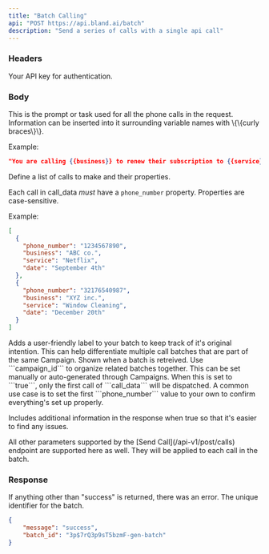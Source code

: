 ```yaml
---
title: "Batch Calling"
api: "POST https://api.bland.ai/batch"
description: "Send a series of calls with a single api call"
---
```


### Headers

<ParamField header="authorization" type="string" required>
  Your API key for authentication.
</ParamField>

### Body

<ParamField body="base_prompt" type="string" required>
  This is the prompt or task used for all the phone calls in the request. Information can be inserted into it surrounding variable names with \{\{curly braces\}\}.

  Example: 
  ```json
  "You are calling {{business}} to renew their subscription to {{service}} before it expires on {{date}}."
  ```
</ParamField>

<ParamField body="call_data" type="array" required>
  Define a list of calls to make and their properties. 
  
  Each call in call_data *must* have a `phone_number` property. Properties are case-sensitive.

  Example:
```json
[
  {   
    "phone_number": "1234567890",
    "business": "ABC co.",
    "service": "Netflix",
    "date": "September 4th"
  },
  {
    "phone_number": "32176540987",
    "business": "XYZ inc.",
    "service": "Window Cleaning",
    "date": "December 20th"
  }
]
```
</ParamField>

<ParamField body="label" type="string">
  Adds a user-friendly label to your batch to keep track of it's original intention. This can help differentiate multiple call batches that are part of the same Campaign. Shown when a batch is retreived.
</ParamField>

<ParamField body="campaign_id" type="string">
  Use ```campaign_id``` to organize related batches together. This can be set manually or auto-generated through Campaigns. 
</ParamField>

<ParamField body="test_mode" type="boolean" default="false">
  When this is set to ```true```, only the first call of ```call_data``` will be dispatched. A common use case is to set the first ```phone_number``` value to your own to confirm everything's set up properly.

  Includes additional information in the response when true so that it's easier to find any issues.
</ParamField>

<ParamField body="*">
  All other parameters supported by the [Send Call](/api-v1/post/calls) endpoint are supported here as well. They will be applied to each call in the batch.
</ParamField>

### Response

<ResponseField name="message" type="string">
  If anything other than "success" is returned, there was an error.
</ResponseField>

<ResponseField name="batch_id" type="string">
  The unique identifier for the batch.
</ResponseField>

<ResponseExample>

```json Response
{
    "message": "success",
    "batch_id": "3p$7rQ3p9sT5bzmF-gen-batch"
}
```

</ResponseExample>


